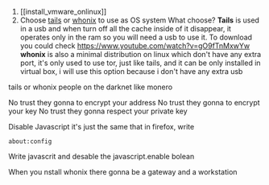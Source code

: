 1. [[install_vmware_onlinux]] 
2.  Choose [tails](https://tails.net/install/download/) or [whonix](https://www.whonix.org/wiki/VMware) to use as OS system
	What choose?
	**Tails** is used in a usb and when turn off all the cache inside of it disappear, it operates only in the ram so you will need a usb to use it. To download you could check https://www.youtube.com/watch?v=gO9fTnMxwYw
	**whonix** is also a minimal distribution on linux which don't have any extra port, it's only used to use tor, just like tails, and it can be only installed in virtual box, i will use this option because i don't have any extra usb
	
tails or whonix
people on the darknet like monero

No trust they gonna to encrypt your address
No trust they gonna to encrypt your key
No trust they gonna respect your private key



Disable Javascript it's just the same that in firefox, write
```
about:config
```
Write javascrit and desable the javascript.enable bolean


When you nstall whonix there gonna be a gateway and a workstation